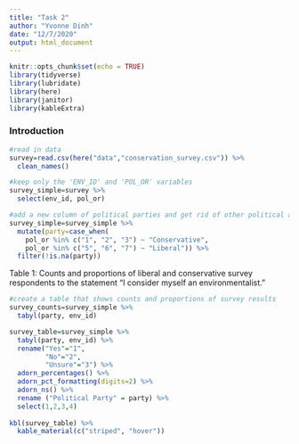 ```yaml
---
title: "Task 2"
author: "Yvonne Dinh"
date: "12/7/2020"
output: html_document
---
```


```r
knitr::opts_chunk$set(echo = TRUE)
library(tidyverse)
library(lubridate)
library(here)
library(janitor)
library(kableExtra)
```

### Introduction
```r
#read in data
survey=read.csv(here("data","conservation_survey.csv")) %>% 
  clean_names()

#keep only the 'ENV_ID' and 'POL_OR' variables
survey_simple=survey %>% 
  select(env_id, pol_or)

#add a new column of political parties and get rid of other political affiliations
survey_simple=survey_simple %>% 
  mutate(party=case_when(
    pol_or %in% c("1", "2", "3") ~ "Conservative",
    pol_or %in% c("5", "6", "7") ~ "Liberal")) %>% 
  filter(!is.na(party))
```

Table 1: Counts and proportions of liberal and conservative survey respondents to the statement "I consider myself an environmentalist."
```r
#create a table that shows counts and proportions of survey results
survey_counts=survey_simple %>% 
  tabyl(party, env_id)

survey_table=survey_simple %>%
  tabyl(party, env_id) %>% 
  rename("Yes"="1",
         "No"="2",
         "Unsure"="3") %>% 
  adorn_percentages() %>% 
  adorn_pct_formatting(digits=2) %>% 
  adorn_ns() %>% 
  rename ("Political Party" = party) %>% 
  select(1,2,3,4)
  
kbl(survey_table) %>% 
  kable_material(c("striped", "hover"))

```

